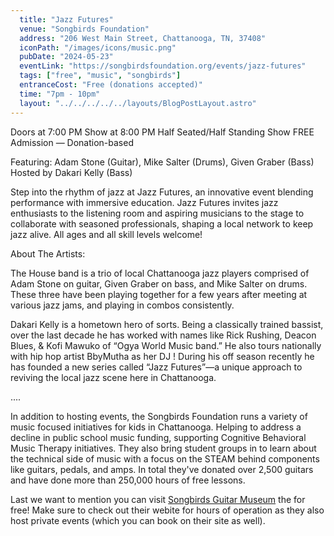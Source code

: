 ```yaml
---
  title: "Jazz Futures"
  venue: "Songbirds Foundation"
  address: "206 West Main Street, Chattanooga, TN, 37408"
  iconPath: "/images/icons/music.png"
  pubDate: "2024-05-23"
  eventLink: "https://songbirdsfoundation.org/events/jazz-futures"
  tags: ["free", "music", "songbirds"]
  entranceCost: "Free (donations accepted)"
  time: "7pm - 10pm"
  layout: "../../../../../layouts/BlogPostLayout.astro"
---
```


Doors at 7:00 PM
Show at 8:00 PM
Half Seated/Half Standing Show
FREE Admission — Donation-based

Featuring:  Adam Stone (Guitar), Mike Salter (Drums), Given Graber (Bass)
Hosted by Dakari Kelly (Bass)

Step into the rhythm of jazz at Jazz Futures, an innovative event blending performance with immersive education. Jazz Futures invites jazz enthusiasts to the listening room and aspiring musicians to the stage to collaborate with seasoned professionals, shaping a local network to keep jazz alive. All ages and all skill levels welcome!

About The Artists:

The House band is a trio of local Chattanooga jazz players comprised of Adam Stone on guitar, Given Graber on bass, and Mike Salter on drums. These three have been playing together for a few years after meeting at various jazz jams, and playing in combos consistently. 

Dakari Kelly is a hometown hero of sorts. Being a classically trained bassist, over the last decade he has worked with names like Rick Rushing, Deacon Blues, & Kofi Mawuko of “Ogya World Music band.” He also tours nationally with hip hop artist BbyMutha as her DJ ! During his off season recently he has founded a new series called “Jazz Futures”—a unique approach to reviving the local jazz scene here in Chattanooga. 

....


In addition to hosting events, the Songbirds Foundation runs a variety of music focused initiatives for kids in Chattanooga. Helping to address a decline in public school music funding, supporting Cognitive Behavioral Music Therapy initiatives. They also bring student groups in to learn about the technical side of music with a focus on the STEAM behind components like guitars, pedals, and amps. In total they've donated over 2,500 guitars and have done more than 250,000 hours of free lessons. 

Last we want to mention you can visit <a href="https://songbirdsfoundation.org/museum/" target="_blank">Songbirds Guitar Museum</a> the for free! Make sure to check out their webite for hours of operation as they also host private events (which you can book on their site as well).
